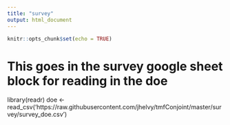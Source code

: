 ```yaml
---
title: "survey"
output: html_document
---
```


```r
knitr::opts_chunk$set(echo = TRUE)
```

# This goes in the survey google sheet block for reading in the doe

library(readr)
doe <- read_csv('https://raw.githubusercontent.com/jhelvy/tmfConjoint/master/survey/survey_doe.csv')
